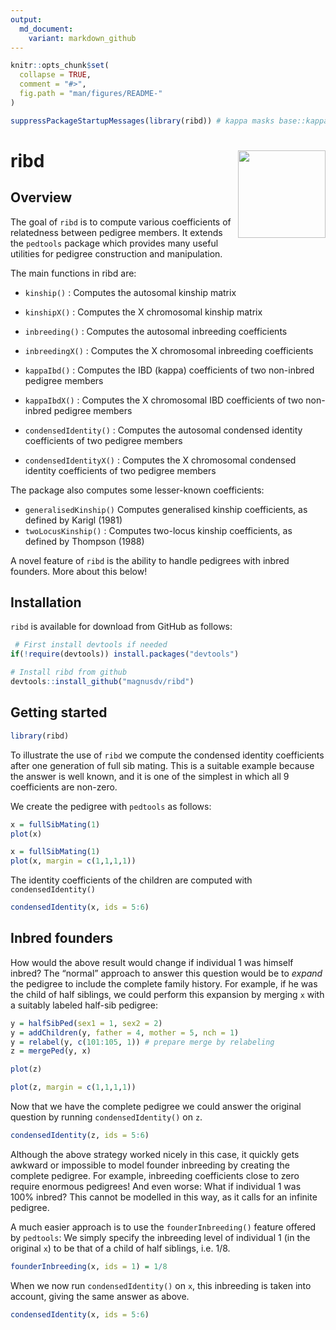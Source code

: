 ---
output:
  md_document:
    variant: markdown_github
---

<!-- README.md is generated from README.Rmd. Please edit that file -->

```{r, echo = FALSE}
knitr::opts_chunk$set(
  collapse = TRUE,
  comment = "#>",
  fig.path = "man/figures/README-"
)

suppressPackageStartupMessages(library(ribd)) # kappa masks base::kappa
```

# ribd <img src="man/figures/logo.png" align="right" height=140/>


## Overview

The goal of `ribd` is to compute various coefficients of relatedness between pedigree members. It extends the `pedtools` package which provides many useful utilities for pedigree construction and manipulation.

The main functions in ribd are:

* `kinship()` : Computes the autosomal kinship matrix
* `kinshipX()` : Computes the X chromosomal kinship matrix

* `inbreeding()` : Computes the autosomal inbreeding coefficients
* `inbreedingX()` : Computes the X chromosomal inbreeding coefficients
   
* `kappaIbd()` : Computes the IBD (kappa) coefficients of two non-inbred pedigree members
* `kappaIbdX()` : Computes the X chromosomal IBD coefficients of two non-inbred pedigree members
   
* `condensedIdentity()` : Computes the autosomal condensed identity coefficients of two pedigree members
* `condensedIdentityX()` : Computes the X chromosomal condensed identity coefficients of two pedigree members

The package also computes some lesser-known coefficients:

* `generalisedKinship()` Computes generalised kinship coefficients, as defined by Karigl (1981)
* `twoLocusKinship()` : Computes two-locus kinship coefficients, as defined by Thompson (1988)

A novel feature of `ribd` is the ability to handle pedigrees with inbred founders. More about this below!

## Installation
`ribd` is available for download from GitHub as follows: 
```{r, eval = FALSE}
 # First install devtools if needed
if(!require(devtools)) install.packages("devtools")

# Install ribd from github
devtools::install_github("magnusdv/ribd")
```

## Getting started
```{r example, eval = FALSE}
library(ribd)
```

To illustrate the use of `ribd` we compute the condensed identity coefficients after one generation of full sib mating. This is a suitable example because the answer is well known, and it is one of the simplest in which all 9 coefficients are non-zero. 

We create the pedigree with `pedtools` as follows:
```{r eval = FALSE}
x = fullSibMating(1)
plot(x)
```

```{r sibs, fig.height=3, fig.width=2.5, fig.align="center", echo = FALSE}
x = fullSibMating(1)
plot(x, margin = c(1,1,1,1))
```

The identity coefficients of the children are computed with `condensedIdentity()`
```{r}
condensedIdentity(x, ids = 5:6)
```

## Inbred founders
How would the above result would change if individual 1 was himself inbred? The "normal" approach to answer this question would be to *expand* the pedigree to include the complete family history. For example, if he was the child of half siblings, we could perform this expansion by merging `x` with a suitably labeled half-sib pedigree: 
```{r}
y = halfSibPed(sex1 = 1, sex2 = 2)
y = addChildren(y, father = 4, mother = 5, nch = 1)
y = relabel(y, c(101:105, 1)) # prepare merge by relabeling
z = mergePed(y, x)
```
```{r, eval = FALSE}
plot(z)
```
```{r sibs-extended, fig.height=4, fig.width=3, fig.align="center", echo = FALSE}
plot(z, margin = c(1,1,1,1))
```

Now that we have the complete pedigree we could answer the original question by running `condensedIdentity()` on `z`.
```{r}
condensedIdentity(z, ids = 5:6)
```

Although the above strategy worked nicely in this case, it quickly gets awkward or impossible to model founder inbreeding by creating the complete pedigree. For example, inbreeding coefficients close to zero require enormous pedigrees! And even worse: What if  individual 1 was 100% inbred? This cannot be modelled in this way, as it calls for an infinite pedigree.

A much easier approach is to use the `founderInbreeding()` feature offered by `pedtools`: We simply specify the inbreeding level of individual 1 (in the original `x`) to be that of a child of half siblings, i.e. $1/8$.
```{r}
founderInbreeding(x, ids = 1) = 1/8
```
When we now run `condensedIdentity()` on `x`, this inbreeding is taken into account, giving the same answer as above.
```{r}
condensedIdentity(x, ids = 5:6)
```
